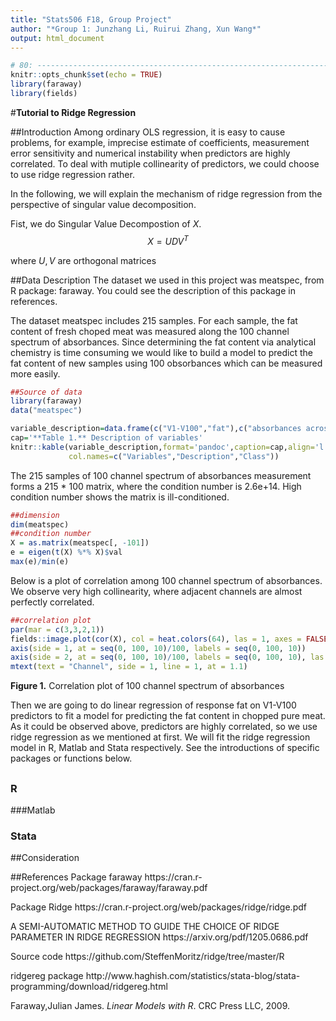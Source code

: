 ---
title: "Stats506 F18, Group Project"
author: "*Group 1: Junzhang Li, Ruirui Zhang, Xun Wang*"
output: html_document
---

```{r setup, include=FALSE}
# 80: --------------------------------------------------------------------------
knitr::opts_chunk$set(echo = TRUE)
library(faraway)
library(fields)
```

#**Tutorial to Ridge Regression**

##Introduction
Among ordinary OLS regression, it is easy to cause problems, for example, imprecise estimate of coefficients, measurement error sensitivity and numerical instability when predictors are highly correlated. To deal with mutiple collinearity of predictors, we could choose to use ridge regression rather.

In the following, we will explain the mechanism of ridge regression from the perspective of singular value decomposition.

Fist, we do Singular Value Decompostion of $X$.
$$X=UDV^T$$

where $U,V$ are orthogonal matrices

##Data Description
The dataset we used in this project was meatspec, from R package: faraway. You could
see the description of this package in references.

The dataset meatspec includes 215 samples. For each sample, the fat content of fresh
choped meat was measured along the 100 channel spectrum of absorbances. 
Since determining the fat content via analytical chemistry is time consuming we would 
like to build a model to predict the fat content of new samples using 100 obsorbances 
which can be measured more easily.

```{R dim, include = T}
##Source of data
library(faraway)
data("meatspec")
```

```{r table,echo=FALSE}
variable_description=data.frame(c("V1-V100","fat"),c("absorbances across a range of 100 wavelengths","fat content"),c("numeric","numeric"))
cap='**Table 1.** Description of variables'
knitr::kable(variable_description,format='pandoc',caption=cap,align='l',
             col.names=c("Variables","Description","Class"))
```

The 215 samples of 100 channel spectrum of absorbances measurement forms a 215 * 100
matrix, where the condition number is 2.6e+14. High condition number shows the matrix 
is ill-conditioned.
```{R conditional number}
##dimension
dim(meatspec)
##condition number
X = as.matrix(meatspec[, -101])
e = eigen(t(X) %*% X)$val
max(e)/min(e)
```

Below is a plot of correlation among 100 channel spectrum of absorbances. We observe very high collinearity, where adjacent channels are almost perfectly correlated. 

```{R correlation}
##correlation plot
par(mar = c(3,3,2,1))
fields::image.plot(cor(X), col = heat.colors(64), las = 1, axes = FALSE)
axis(side = 1, at = seq(0, 100, 10)/100, labels = seq(0, 100, 10))
axis(side = 2, at = seq(0, 100, 10)/100, labels = seq(0, 100, 10), las = 2)
mtext(text = "Channel", side = 1, line = 1, at = 1.1)
```

**Figure 1.** Correlation plot of 100 channel spectrum of absorbances

Then we are going to do linear regression of response fat on V1-V100 predictors 
to fit a model for predicting the fat content in chopped pure meat. As it could be
observed above, predictors are highly correlated, so we use ridge regression as we
mentioned at first. We will fit the ridge regression model in R, Matlab and Stata
respectively. See the introductions of specific packages or functions below.

## {.tabset}
### R


###Matlab


### Stata


##Consideration

##References
Package faraway
https://cran.r-project.org/web/packages/faraway/faraway.pdf

Package Ridge
https://cran.r-project.org/web/packages/ridge/ridge.pdf

A SEMI-AUTOMATIC METHOD TO GUIDE THE CHOICE OF RIDGE PARAMETER IN RIDGE REGRESSION
https://arxiv.org/pdf/1205.0686.pdf

Source code
https://github.com/SteffenMoritz/ridge/tree/master/R

ridgereg package 
http://www.haghish.com/statistics/stata-blog/stata-programming/download/ridgereg.html

Faraway,Julian James. *Linear Models with R*. CRC Press LLC, 2009.
